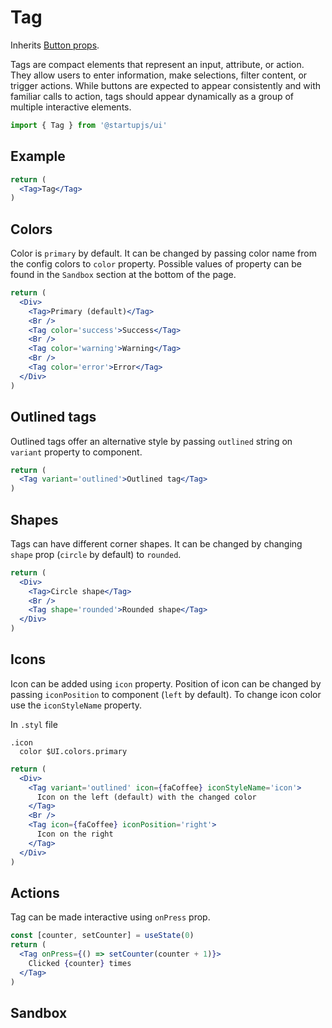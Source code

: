 
# Tag
Inherits [Button props](/docs/en/components/Button).

Tags are compact elements that represent an input, attribute, or action. They allow users to enter information, make selections, filter content, or trigger actions. While buttons are expected to appear consistently and with familiar calls to action, tags should appear dynamically as a group of multiple interactive elements.

```jsx
import { Tag } from '@startupjs/ui'
```

## Example

```jsx example
return (
  <Tag>Tag</Tag>
)
```

## Colors

Color is `primary` by default. It can be changed by passing color name from the config colors to `color` property. Possible values of property can be found in the `Sandbox` section at the bottom of the page.

```jsx example
return (
  <Div>
    <Tag>Primary (default)</Tag>
    <Br />
    <Tag color='success'>Success</Tag>
    <Br />
    <Tag color='warning'>Warning</Tag>
    <Br />
    <Tag color='error'>Error</Tag>
  </Div>
)
```

## Outlined tags

Outlined tags offer an alternative style by passing `outlined` string on `variant` property to component.

```jsx example
return (
  <Tag variant='outlined'>Outlined tag</Tag>
)
```

## Shapes

Tags can have different corner shapes. It can be changed by changing `shape` prop (`circle` by default) to `rounded`.

```jsx example
return (
  <Div>
    <Tag>Circle shape</Tag>
    <Br />
    <Tag shape='rounded'>Rounded shape</Tag>
  </Div>
)
```

## Icons

Icon can be added using `icon` property. Position of icon can be changed by passing `iconPosition` to component (`left` by default). To change icon color use the `iconStyleName` property.

In `.styl` file
```stylus
.icon
  color $UI.colors.primary
```

```jsx example
return (
  <Div>
    <Tag variant='outlined' icon={faCoffee} iconStyleName='icon'>
      Icon on the left (default) with the changed color
    </Tag>
    <Br />
    <Tag icon={faCoffee} iconPosition='right'>
      Icon on the right
    </Tag>
  </Div>
)
```

## Actions
Tag can be made interactive using `onPress` prop.

```jsx example
const [counter, setCounter] = useState(0)
return (
  <Tag onPress={() => setCounter(counter + 1)}>
    Clicked {counter} times
  </Tag>
)
```

## Sandbox

<Sandbox Component={Tag} />
